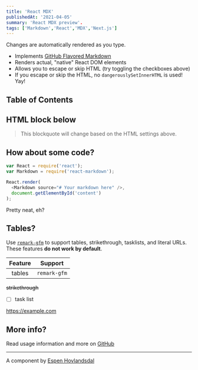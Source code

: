 ```yaml
---
title: 'React MDX'
publishedAt: '2021-04-05'
summary: 'React MDX preview'.
tags: ['Markdown','React','MDX','Next.js']
---
```


Changes are automatically rendered as you type.

* Implements [GitHub Flavored Markdown](https://github.github.com/gfm/)
* Renders actual, "native" React DOM elements
* Allows you to escape or skip HTML (try toggling the checkboxes above)
* If you escape or skip the HTML, no `dangerouslySetInnerHTML` is used! Yay!

## Table of Contents

## HTML block below

<blockquote>
  This blockquote will change based on the HTML settings above.
</blockquote>

## How about some code?

```js
var React = require('react');
var Markdown = require('react-markdown');

React.render(
  <Markdown source="# Your markdown here" />,
  document.getElementById('content')
);
```

Pretty neat, eh?

## Tables?

Use [`remark-gfm`](https://github.com/remarkjs/react-markdown#use) to support tables, strikethrough, tasklists, and literal URLs.
These features **do not work by default**.

| Feature | Support      |
| :-----: | ------------ |
| tables  | `remark-gfm` |

~~strikethrough~~

- [ ] task list

https://example.com

## More info?

Read usage information and more on [GitHub](https://github.com/remarkjs/react-markdown)

---------------

A component by [Espen Hovlandsdal](https://espen.codes/)
